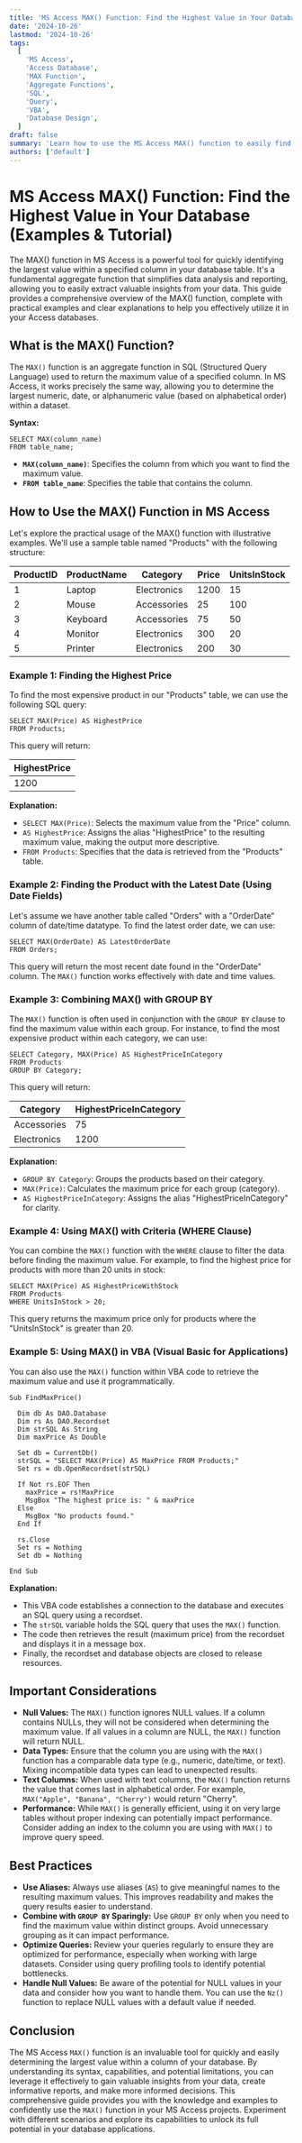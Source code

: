 ```yaml
---
title: 'MS Access MAX() Function: Find the Highest Value in Your Database (Examples & Tutorial)'
date: '2024-10-26'
lastmod: '2024-10-26'
tags:
  [
    'MS Access',
    'Access Database',
    'MAX Function',
    'Aggregate Functions',
    'SQL',
    'Query',
    'VBA',
    'Database Design',
  ]
draft: false
summary: 'Learn how to use the MS Access MAX() function to easily find the maximum value in a column of your database table. This comprehensive guide includes practical examples and explanations for effective data analysis and reporting.'
authors: ['default']
---
```


# MS Access MAX() Function: Find the Highest Value in Your Database (Examples & Tutorial)

The MAX() function in MS Access is a powerful tool for quickly identifying the largest value within a specified column in your database table. It's a fundamental aggregate function that simplifies data analysis and reporting, allowing you to easily extract valuable insights from your data. This guide provides a comprehensive overview of the MAX() function, complete with practical examples and clear explanations to help you effectively utilize it in your Access databases.

## What is the MAX() Function?

The `MAX()` function is an aggregate function in SQL (Structured Query Language) used to return the maximum value of a specified column. In MS Access, it works precisely the same way, allowing you to determine the largest numeric, date, or alphanumeric value (based on alphabetical order) within a dataset.

**Syntax:**

```plaintext
SELECT MAX(column_name)
FROM table_name;
```

- **`MAX(column_name)`**: Specifies the column from which you want to find the maximum value.
- **`FROM table_name`**: Specifies the table that contains the column.

## How to Use the MAX() Function in MS Access

Let's explore the practical usage of the MAX() function with illustrative examples. We'll use a sample table named "Products" with the following structure:

| ProductID | ProductName | Category    | Price | UnitsInStock |
| --------- | ----------- | ----------- | ----- | ------------ |
| 1         | Laptop      | Electronics | 1200  | 15           |
| 2         | Mouse       | Accessories | 25    | 100          |
| 3         | Keyboard    | Accessories | 75    | 50           |
| 4         | Monitor     | Electronics | 300   | 20           |
| 5         | Printer     | Electronics | 200   | 30           |

### Example 1: Finding the Highest Price

To find the most expensive product in our "Products" table, we can use the following SQL query:

```plaintext
SELECT MAX(Price) AS HighestPrice
FROM Products;
```

This query will return:

| HighestPrice |
| ------------ |
| 1200         |

**Explanation:**

- `SELECT MAX(Price)`: Selects the maximum value from the "Price" column.
- `AS HighestPrice`: Assigns the alias "HighestPrice" to the resulting maximum value, making the output more descriptive.
- `FROM Products`: Specifies that the data is retrieved from the "Products" table.

### Example 2: Finding the Product with the Latest Date (Using Date Fields)

Let's assume we have another table called "Orders" with a "OrderDate" column of date/time datatype. To find the latest order date, we can use:

```plaintext
SELECT MAX(OrderDate) AS LatestOrderDate
FROM Orders;
```

This query will return the most recent date found in the "OrderDate" column. The `MAX()` function works effectively with date and time values.

### Example 3: Combining MAX() with GROUP BY

The `MAX()` function is often used in conjunction with the `GROUP BY` clause to find the maximum value within each group. For instance, to find the most expensive product within each category, we can use:

```plaintext
SELECT Category, MAX(Price) AS HighestPriceInCategory
FROM Products
GROUP BY Category;
```

This query will return:

| Category    | HighestPriceInCategory |
| ----------- | ---------------------- |
| Accessories | 75                     |
| Electronics | 1200                   |

**Explanation:**

- `GROUP BY Category`: Groups the products based on their category.
- `MAX(Price)`: Calculates the maximum price for each group (category).
- `AS HighestPriceInCategory`: Assigns the alias "HighestPriceInCategory" for clarity.

### Example 4: Using MAX() with Criteria (WHERE Clause)

You can combine the `MAX()` function with the `WHERE` clause to filter the data before finding the maximum value. For example, to find the highest price for products with more than 20 units in stock:

```plaintext
SELECT MAX(Price) AS HighestPriceWithStock
FROM Products
WHERE UnitsInStock > 20;
```

This query returns the maximum price only for products where the "UnitsInStock" is greater than 20.

### Example 5: Using MAX() in VBA (Visual Basic for Applications)

You can also use the `MAX()` function within VBA code to retrieve the maximum value and use it programmatically.

```plaintext
Sub FindMaxPrice()

  Dim db As DAO.Database
  Dim rs As DAO.Recordset
  Dim strSQL As String
  Dim maxPrice As Double

  Set db = CurrentDb()
  strSQL = "SELECT MAX(Price) AS MaxPrice FROM Products;"
  Set rs = db.OpenRecordset(strSQL)

  If Not rs.EOF Then
    maxPrice = rs!MaxPrice
    MsgBox "The highest price is: " & maxPrice
  Else
    MsgBox "No products found."
  End If

  rs.Close
  Set rs = Nothing
  Set db = Nothing

End Sub
```

**Explanation:**

- This VBA code establishes a connection to the database and executes an SQL query using a recordset.
- The `strSQL` variable holds the SQL query that uses the `MAX()` function.
- The code then retrieves the result (maximum price) from the recordset and displays it in a message box.
- Finally, the recordset and database objects are closed to release resources.

## Important Considerations

- **Null Values:** The `MAX()` function ignores NULL values. If a column contains NULLs, they will not be considered when determining the maximum value. If all values in a column are NULL, the `MAX()` function will return NULL.
- **Data Types:** Ensure that the column you are using with the `MAX()` function has a comparable data type (e.g., numeric, date/time, or text). Mixing incompatible data types can lead to unexpected results.
- **Text Columns:** When used with text columns, the `MAX()` function returns the value that comes last in alphabetical order. For example, `MAX("Apple", "Banana", "Cherry")` would return "Cherry".
- **Performance:** While `MAX()` is generally efficient, using it on very large tables without proper indexing can potentially impact performance. Consider adding an index to the column you are using with `MAX()` to improve query speed.

## Best Practices

- **Use Aliases:** Always use aliases (`AS`) to give meaningful names to the resulting maximum values. This improves readability and makes the query results easier to understand.
- **Combine with `GROUP BY` Sparingly:** Use `GROUP BY` only when you need to find the maximum value within distinct groups. Avoid unnecessary grouping as it can impact performance.
- **Optimize Queries:** Review your queries regularly to ensure they are optimized for performance, especially when working with large datasets. Consider using query profiling tools to identify potential bottlenecks.
- **Handle Null Values:** Be aware of the potential for NULL values in your data and consider how you want to handle them. You can use the `Nz()` function to replace NULL values with a default value if needed.

## Conclusion

The MS Access `MAX()` function is an invaluable tool for quickly and easily determining the largest value within a column of your database. By understanding its syntax, capabilities, and potential limitations, you can leverage it effectively to gain valuable insights from your data, create informative reports, and make more informed decisions. This comprehensive guide provides you with the knowledge and examples to confidently use the `MAX()` function in your MS Access projects. Experiment with different scenarios and explore its capabilities to unlock its full potential in your database applications.
